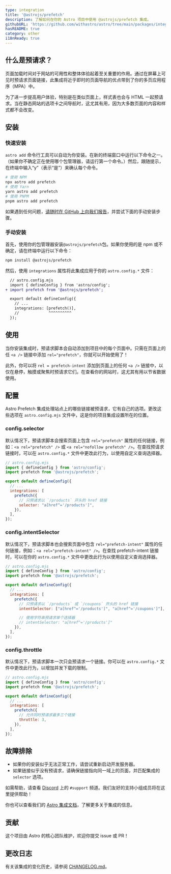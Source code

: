 ```yaml
---
type: integration
title: '@astrojs/prefetch'
description: 了解如何在你的 Astro 项目中使用 @astrojs/prefetch 集成。
githubURL: 'https://github.com/withastro/astro/tree/main/packages/integrations/prefetch/'
hasREADME: true
category: other
i18nReady: true
---
```


## 什么是预请求？

页面加载时间对于网站的可用性和整体体验起着至关重要的作用。通过在屏幕上可见时预请求页面链接，此集成将近乎即时的页面导航的优点带到了你的多页应用程序（MPA）中。

为了进一步提高用户体验，特别是在类似页面上，样式表也会与 HTML 一起预请求。当在静态网站的选项卡之间导航时，这尤其有用，因为大多数页面的内容和样式都不会改变。

## 安装

### 快速安装

`astro add` 命令行工具可以自动为你安装。在新的终端窗口中运行以下命令之一。（如果你不确定正在使用哪个包管理器，请运行第一个命令。）然后，跟随提示，在终端中输入“y”（表示“是”）来确认每个命令。

```sh
# 使用 NPM
npx astro add prefetch
# 使用 Yarn
yarn astro add prefetch
# 使用 PNPM
pnpm astro add prefetch
```

如果遇到任何问题，[请随时在 GitHub 上向我们报告](https://github.com/withastro/astro/issues)，并尝试下面的手动安装步骤。

### 手动安装

首先，使用你的包管理器安装`@astrojs/prefetch`包。如果你使用的是 npm 或不确定，请在终端中运行以下命令：

```sh
npm install @astrojs/prefetch
```

然后，使用 `integrations` 属性将此集成应用于你的 `astro.config.*` 文件：

```diff lang="js" "prefetch()"
  // astro.config.mjs
  import { defineConfig } from 'astro/config';
+ import prefetch from '@astrojs/prefetch';

  export default defineConfig({
    // ...
    integrations: [prefetch()],
    //             ^^^^^^^^^^
  });
```

## 使用

当你安装集成时，预请求脚本会自动添加到项目中的每个页面中。只需在页面上的任 `<a />` 链接中添加 `rel="prefetch"`，你就可以开始使用了！

此外，你可以将 `rel = prefetch-intent` 添加到页面上的任何 `<a />` 链接中，以仅在悬停，触摸或聚焦时预请求它们。在查看你的网站时，这尤其有用以节省数据使用。

## 配置

Astro Prefetch 集成处理站点上的哪些链接被预请求，它有自己的选项。更改这些选项在 `astro.config.mjs` 文件中，这是你的项目集成设置所在的位置。

### config.selector

默认情况下，预请求脚本会搜索页面上包含 `rel="prefetch"` 属性的任何链接，例如：`<a rel="prefetch" />` 或 `<a rel="nofollow prefetch" />`。在查找预请求链接时，可以在 `astro.config.*` 文件中更改此行为，以使用自定义查询选择器。

```js
// astro.config.mjs
import { defineConfig } from 'astro/config';
import prefetch from '@astrojs/prefetch';

export default defineConfig({
  // ...
  integrations: [
    prefetch({
      // 只预请求以 `/products` 开头的 href 链接
      selector: "a[href^='/products']",
    }),
  ],
});
```

### config.intentSelector

默认情况下，预请求脚本也会搜索页面中包含 `rel="prefetch-intent"` 属性的任何链接，例如：`<a rel="prefetch-intent" />`。在查找 prefetch-intent 链接时，可以在你的 `astro.config.*` 文件中更改此行为以使用自定义查询选择器。

```js
// astro.config.mjs
import { defineConfig } from 'astro/config';
import prefetch from '@astrojs/prefetch';

export default defineConfig({
  // ...
  integrations: [
    prefetch({
      // 只预请求以 `/products` 或 `/coupons` 开头的 href 链接
      intentSelector: ["a[href^='/products']", "a[href^='/coupons']"],

      // 使用字符串预请求单个选择器
      // intentSelector: "a[href^='/products']"
    }),
  ],
});
```

### config.throttle

默认情况下，预请求脚本一次只会预请求一个链接。你可以在 `astro.config.*` 文件中更改此行为，以增加并发下载的限制。

```js
// astro.config.mjs
import { defineConfig } from 'astro/config';
import prefetch from '@astrojs/prefetch';

export default defineConfig({
  // ...
  integrations: [
    prefetch({
      // 允许同时预请求最多三个链接
      throttle: 3,
    }),
  ],
});
```

## 故障排除

*  如果你的安装似乎无法正常工作，请尝试重新启动开发服务器。
*  如果链接似乎没有预请求，请确保链接指向同一域上的页面，并匹配集成的 `selector` 选项。

如需帮助，请查看 [Discord](https://astro.build/chat) 上的 `#support` 频道。我们友好的支持小组成员将在这里提供帮助！

你也可以查看我们的 [Astro 集成文档][astro-integration]，了解更多关于集成的信息。


## 贡献

这个项目由 Astro 的核心团队维护，欢迎你提交 issue 或 PR！

## 更改日志

有关该集成的变化历史，请参阅 [CHANGELOG.md](https://github.com/withastro/astro/tree/main/packages/integrations/prefetch/CHANGELOG.md)。

[astro-integration]: /zh-cn/guides/integrations-guide/



